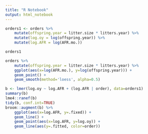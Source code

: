 ```yaml
---
title: "R Notebook"
output: html_notebook
---
```


```r
orders1 <- orders %>%
    mutate(offspring.year = litter.size * litters.year) %>%
    mutate(log.oy = log(offspring.year)) %>%
    mutate(log.AFR = log(AFR.mo.))

orders1
```


```r
orders %>%
    mutate(offspring.year = litter.size * litters.year) %>%
    ggplot(aes(x=log(AFR.mo.), y=log(offspring.year))) +
    geom_point() +
    geom_smooth(method='loess', alpha=0.5)
```

```r
b <- lmer(log.oy ~ log.AFR + (log.AFR | order), data=orders1)
summary(b)
lme4::ranef(b)
tidy(b, conf.int=TRUE)
broom::augment(b) %>%
    ggplot(aes(x=log.AFR, y=.fixed)) +
    geom_line() +
    geom_point(aes(x=log.AFR, y=log.oy)) +
    geom_line(aes(y=.fitted, color=order))
```


